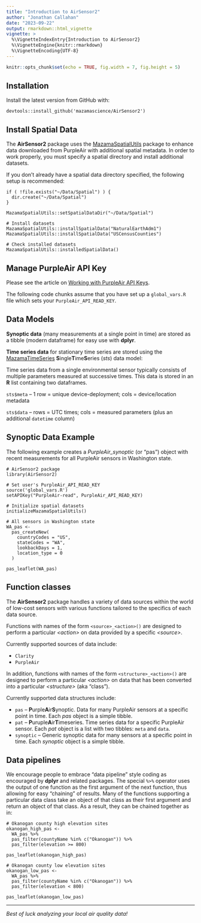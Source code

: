 ```yaml
---
title: "Introduction to AirSensor2"
author: "Jonathan Callahan"
date: "2023-09-22"
output: rmarkdown::html_vignette
vignette: >
  %\VignetteIndexEntry{Introduction to AirSensor2}
  %\VignetteEngine{knitr::rmarkdown}
  %\VignetteEncoding{UTF-8}
---
```


```r
knitr::opts_chunk$set(echo = TRUE, fig.width = 7, fig.height = 5)
```

## Installation

Install the latest version from GitHub with:

`devtools::install_github('mazamascience/AirSensor2')`

## Install Spatial Data

The **AirSensor2** package uses the 
[MazamaSpatialUtils](https://mazamascience.github.io/MazamaSpatialUtils/)
package to enhance data downloaded from PurpleAir with additional spatial 
metadata. In order to work properly, you must specify a spatial directory and
install additional datasets.

If you don't already have a spatial data directory specified, the following 
setup is recommended:

```
if ( !file.exists("~/Data/Spatial") ) {
  dir.create("~/Data/Spatial")
}

MazamaSpatialUtils::setSpatialDataDir("~/Data/Spatial")

# Install datasets
MazamaSpatialUtils::installSpatialData("NaturalEarthAdm1")
MazamaSpatialUtils::installSpatialData("USCensusCounties")

# Check installed datasets
MazamaSpatialUtils::installedSpatialData()
```

## Manage PurpleAir API Key

Please see the article on 
[Working with PurpleAir API Keys](https://mazamascience.github.io/AirSensor2/articles/Working_with_PurpleAir_API_Keys.html).

The following code chunks assume that you have set up a `global_vars.R` file 
which sets your `PurpleAir_API_READ_KEY`.

## Data Models

**Synoptic data** (many measurements at a single point in time) are stored as a
tibble (modern dataframe) for easy use with **dplyr**.

**Time series data** for stationary time series are stored using the
[MazamaTimeSeries](https://mazamascience.github.io/MazamaTimeSeries/)
**S**ingle**T**ime**S**eries (_sts_) data model:

Time series data from a single environmental sensor typically consists of multiple 
parameters measured at successive times. This data is stored in an **R** list 
containing two dataframes.

`sts$meta` – 1 row = unique device-deployment; cols = device/location metadata

`sts$data` – rows = UTC times; cols = measured parameters (plus an additional `datetime` column)


## Synoptic Data Example

The following example creates a _PurpleAir_synoptic_ (or "pas") object with
recent measurements for all PurpleAir sensors in Washington state.

```
# AirSensor2 package
library(AirSensor2)

# Set user's PurpleAir_API_READ_KEY
source('global_vars.R')
setAPIKey("PurpleAir-read", PurpleAir_API_READ_KEY)

# Initialize spatial datasets
initializeMazamaSpatialUtils()

# All sensors in Washington state
WA_pas <-
  pas_createNew(
    countryCodes = "US",
    stateCodes = "WA",
    lookbackDays = 1,
    location_type = 0
  )
  
pas_leaflet(WA_pas)
```

## Function classes

The **AirSensor2** package handles a variety of data sources within the world of 
low-cost sensors with various functions tailored to the specifics of each
data source.

Functions with names of the form `<source>_<action>()` are designed
to perform a particular _\<action>_ on data provided by a specific _\<source>_.

Currently supported sources of data include:

* `Clarity`
* `PurpleAir`

In addition, functions with names of the form `<structure>_<action>()` are designed
to perform a particular _\<action>_ on data that has been converted into a 
particular _\<structure>_ (aka "class").

Currently supported data structures include:

* `pas` -- **P**urple**A**ir**S**ynoptic. Data for many PurpleAir sensors
at a specific point in time. Each _pas_ object is a simple tibble.
* `pat` -- **P**uruple**A**ir**T**imeseries. Time series data for a specific
PurpleAir sensor. Each _pat_ object is a list with two tibbles: `meta` and `data`.
* `synoptic` -- Generic synoptic data for many sensors at a specific point in time.
Each _synoptic_ object is a simple tibble.


## Data pipelines

We encourage people to embrace "data pipeline" style coding as encouraged by
**dplyr** and related packages. The special `%>%` operator uses the output
of one function as the first argument of the next function, thus allowing for 
easy "chaining" of results. Many of the functions supporting a particular
data class take an object of that class as their first argument  and return an 
object of that class. As a result, they can be chained together as in:

```
# Okanogan county high elevation sites
okanogan_high_pas <-
  WA_pas %>%
  pas_filter(countyName %in% c("Okanogan")) %>%
  pas_filter(elevation >= 800)
  
pas_leaflet(okanogan_high_pas)

# Okanogan county low elevation sites
okanogan_low_pas <-
  WA_pas %>%
  pas_filter(countyName %in% c("Okanogan")) %>%
  pas_filter(elevation < 800)
  
pas_leaflet(okanogan_low_pas)
```

----

_Best of luck analyzing your local air quality data!_


